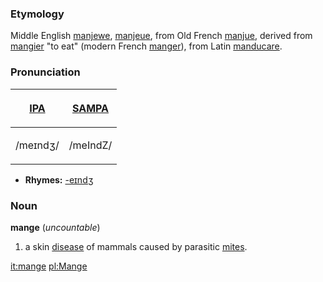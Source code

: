 ===Etymology===
Middle English [[manjewe]], [[manjeue]], from Old French [[manjue]], derived from [[mangier]] "to eat" (modern French [[manger]]), from Latin [[manducare]].

===Pronunciation===
{| border=1 cellpadding=5
! [[w:International Phonetic Alphabet|IPA]] !! [[w:SAMPA|SAMPA]]
|-
| /meɪndʒ/ || /meIndZ/
|}
*'''Rhymes:''' [[Rhymes:English:-eɪndʒ|-eɪndʒ]]

===Noun===
'''mange''' (''uncountable'')
# a skin [[disease]] of mammals caused by parasitic [[mite]]s.

[[it:mange]]
[[pl:Mange]]